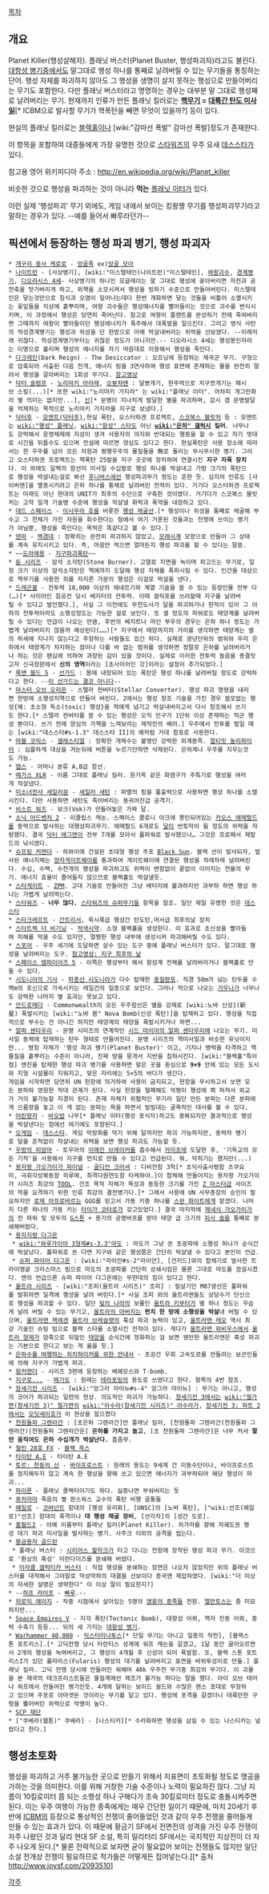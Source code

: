 [[목차]]

== 개요 ==
Planet Killer(행성살해자). 플래닛 버스터(Planet Buster, 행성파괴자)라고도 불린다. [[대항성 병기]]중에서도 말그대로 행성 하나를 통째로 날려버릴 수 있는 무기들을 통칭하는 단어. 행성 자체를 파괴하지 않아도 그 행성을 생명이 살지 못하는 행성으로 만들어버리는 무기도 포함한다. 다만 플래닛 버스터라고 명명하는 경우는 대부분 말 그대로 행성째로 날려버리는 무기. 현재까지 인류가 만든 플래닛 킬러로는 '''[[핵무기]] = [[대륙간 탄도 미사일]]'''[* ICBM으로 발사할 무기가 핵폭탄을 빼면 무엇이 있을까?] 등이 있다.

현실의 플래닛 킬러로는 [[블랙홀]]이나 [wiki:"감마선 폭발" 감마선 폭발]정도가 존재한다.

이 항목을 포함하여 대중들에게 가장 유명한 것으로 [[스타워즈]]의 우주 요새 [[데스스타]]가 있다.

참고용 영어 위키피디아 주소 : http://en.wikipedia.org/wiki/Planet_killer

비슷한 것으로 행성을 파괴하는 것이 아니라 '''먹는''' [[플래닛 이터]]가 있다.

이런 실제 '행성파괴' 무기 외에도, 게임 내에서 보이는 킹왕짱 무기를 행성파괴무기라고 말하는 경우가 있다.
--예를 들어서 빠루라던가--

== 픽션에서 등장하는 행성 파괴 병기, 행성 파괴자 ==
 * [[개구리 중사 케로로]] - [[앙골족]] ex)[[앙골 모아]]
 * [[나이트런]] - [사상병기], [wiki:"미스텔테인(나이트런)"미스텔테인], [[여왕괴수]], [[경계병기]], [[디오라시스 4세]]- 사상병기의 하나인 모글레이는 말 그대로 행성에 꽂아버리면 자전과 공전축을 맛가버리게 하고, 외핵을 소모시켜서 행성을 빙하기 수준으로 만들어버린다. 미스텔테인은 닿는것만으로 침식과 오염이 일어나는데다 한번 개화하면 닿는 것들을 비틀어 소멸시키는 꽃잎들을 지상에 흩뿌리며, 여왕 괴수들은 행성에너지를 빨아들이는 것으로 괴수를 번식시키며, 이 과정에서 행성은 당연히 죽어난다. 참고로 여왕이 플랜트를 완성하기 전에 죽여버리면 그때까지 여왕이 빨아들이던 행성에너지가 폭주해서 대폭발을 일으킨다. 그리고 영식 사탄의 적성경계병기는 행성과 위성을 단 한방으로 아예 박살내버리는 위력을 선보였다. --이래저래 귀찮다. 적성경계병기부터는 귀찮은 정도가 아니지만.-- 디오라시스 4세는 행성봉인자라는 이명으로 불리며 행성의 에너지를 자기 마음대로 이용해서 행성을 죽인다.
 * [[다크레인]](Dark Reign) - The Desiccator : 오프닝에 등장하는 제국군 무기. 구형으로 압축되어 사출된 다음 전개, 에너지 링을 3연사하여 행성 표면에 존재하는 물을 완전히 말려서 행성을 갈아버리는 1회성 무기다. [http://www.youtube.com/watch?v=OoaSFCnCEi8 참고영상]
 * [[닥터 슬럼프]] - [[노리마키 아라레]], [[오봇챠맨]] : 달뽀개기, 한주먹으로 지구쪼개기는 패시브 스킬(...)[* 또한 wiki:"노리마키 가지라" 는 wiki:"플래닛 이터". 어차피 개그만화라 별 의미는 없지만...], [[신]][* 문명이 지나치게 발달한 별을 파괴하며, 감시 겸 문명발달을 억제하는 목적으로 노리마키 가지라를 지구로 보냈다.]
 * [[닥터후]] - [[모멘트(닥터후)]],현실 폭탄, 오스터하겐 프로젝트, [[스코복스 블릿처]] 등 : 모멘트는 [[wiki:"행성" 플래닛]], [[wiki:"항성" 스타]]도 아닌 '''[[wiki:"은하" 갤럭시]] 킬러'''. 너무나도 강력해서 운영체제에 지성이 생겨 사용자의 의지와 반대되는 행동을 할 수 있고 자기 멋대로 시간을 뒤틀수도 있으며 전설에 따르면 양심도 있다고 한다. 현실폭탄은 사용 장소에 따라서는 한 우주를 넘어 모든 차원과 평행우주의 물질들을 無로 돌리는 무시무시한 병기. 그리고 오스터하겐 프로젝트는 핵폭탄 25발을 지구 곳곳에 장치하여 연결시킨 '''지구 자폭 장치'''다. 이 외에도 달렉의 함선이 미사일 수십발로 행성 하나를 박살내고 가방 크기의 폭탄으로 행성을 박살내는걸로 봐선 [[후니버스]]에선 행성파괴무기 정도는 흔한 듯. 심지어 인류도 [사이버맨]을 멸종시키려고 은하 하나를 통채로 날려버린 전적이 있다. 거기다 오스터하겐 프로젝트는 미래도 아닌 현대의 UNIT가 최후의 수단으로 구축한 것이였다. 거기다가 스코복스 블릿처는 고작 일개 기술병 수준에 행성을 작살낼 화력과 폭약을 내장하고 있다.
 * [[데드 스페이스]] - [[이시무라 호]]를 비롯한 [[플래닛 크랙|행성 채굴선]].[* 행성이나 위성을 통째로 채굴해 부수고 그 천체가 가진 자원을 회수한다는 점에서 여기 거론된 것들과는 전쟁에 쓰이는 병기가 아닐뿐, 행성을 죽인다는 목적은 똑같다고 볼 수 있다.]
 * [[덴마]] - [[백경대]] : 정확히는 완전히 파괴하지 않았고, [[모래시계]] 모양으로 만들어 그 상태를 계속 유지시키고 있다. 즉, 마음만 먹으면 얼마든지 행성 파괴를 할 수 있다는 말씀.
 * ~~[[도라에몽]] - [[도라에몽의 도구#s-9.19|지구파괴폭탄]]~~
 * [[듄 시리즈]] - 암석 소각탄(Stone Burner). 고열로 지면을 녹이며 파고드는 무기로, 일정 크기 이상의 암석소각탄은 핵에까지 도달해 행성 자체를 폭파시킬 수 있다. 인간을 대상으로 핵무기를 사용한 죄를 저지른 가문의 행성은 이걸로 박살을 낸다. 
 * [[드래곤볼]] - 전투력 18,000 이상의 에네르기파 계열 기술을 쏠 수 있는 등장인물 전부 다(…)[* 사이어인 침공전 당시 베지터의 전투력. 이때 겔릭포를 쓰려할때 지구를 날려버릴 수 있다고 발언했다.], 사실 그 이전에도 무천도사가 달을 파괴하거나 한적이 있어 그 이하의 전투력이라도 소행성정도는 가능한 걸로 보인다. 또 셀 정도의 파워로도 태양계를 날려버릴 수 있다는 언급이 나오는 만큼, 후반의 베지트나 마인 부우의 경우는 은하 하나 정도는 가볍게 날려버리지 않을까 예상된다(……)[* 지구에서 태양까지의 거리를 생각하면 태양계는 셀의 허세에 지나지 않는다고 주장하는 사람들도 있긴 하다. 실제로 광년단위의 범위와 우리 은하에서 태양계가 차지하는 점이나 다를 바 없는 범위를 생각하면 정말로 은하를 날려버리거나 하는 것은 팬심에 의하여 과장된 감이 있을 것이다. 실제로 이러한 전투력 놀음을 종결짓고자 신극장판에서 '''신의 영역'''이라는 [초사이어인 갓]이라는 설정이 추가되었다.]
 * [[록맨 월드 5]] - [[선가드]] : 몸에 내장되어 있는 폭탄은 행성 하나를 날려버릴 정도로 강력하다고 한다. --[[태양의 용자 파이버드|이 선가드는 결코 아니다]]--
 * [[마스터 오브 오리온]] - 스텔라 컨버터(Stellar Converter). 행성 파괴 명령을 내리면 한방에 소행성지역으로 만들어 버린다. 2에서는 행성 창조 기술을 가진 경우 쓸모없는 행성{예: 초소형 독소(toxic) 행성}을 적에게 넘기고 박살내버리고서 다시 창조해서 쓰기도 한다.[* 스텔라 컨버터를 쓸 수 있는 행성은 오직 인구가 1단위 이상 존재하는 적군 행성 뿐이다. 쓰기 전에 양심의 가책을 느껴보라는 제작진의 배려.] 우주에서 전투를 벌일 때는 [wiki:"데스스타#s-1.3" 데스스타 II]의 예처럼 거대 함포로 사용한다.
 * [[마블 코믹스]] - [[셀레스티얼]] : 정확한 개체수는 불명인 강력한 외계종족. [[얼티밋 눌리파이어]] : 심플하게 대상을 겨눈뒤에 버튼을 누르기만하면 삭제된다. 은하계나 우주를 지우는것도 가능.
 * [[맵스]] - 아마니 분류 A,B급 함선.
 * [[메가스 XLR]] - 이름 그대로 플래닛 킬러. 원기옥 같은 화염구가 주특기로 행성을 여러개 작살냈다.
 * [[미소녀전사 세일러문]] - [[세일러 새턴]] : 파멸의 힘을 풀출력으로 사용하면 행성 하나를 소멸시킨다. 다만 사용하면 새턴도 죽어버리는 동귀어진급 공격기.
 * [[비스트 워즈]] - 보크(Vok)가 만들어놓은 가짜 달.
 * [[소닉 어드벤처 2]] - 이클립스 캐논. 스페이스 콜로니 아크에 봉인되어있는 [[카오스 에메랄드]]를 동력으로 발사하는 대행성파괴무기. 에메랄드 6개로도 [[달]]이 반토막이 될 정도의 위력을 자랑했다. 결국 [[닥터 에그맨]]이 전부 7개를 모아서 풀파워로 발사했으나… 그것은 프로페서 제랄드의 낚시였다.
 * [[슈프림 커맨더]] - 하와이에 건설된 초대형 행성 주포 [[Black Sun]]. 블랙 선이 발사되자, 발사된 에너지체는 [[양자게이트웨이]]를 통과하여 게이트웨이에 연결된 행성을 차례차례 날려버린다. 수십, 수백, 수천개의 행성을 파괴하고도 위력이 변함없이 끝없이 이어지는 전율의 무기. 에너지 효율이 줄어들지 않으므로 블랙홀도 박살낼듯.
 * [[스타게이트]] - [[ZPM]]. 고대 기술로 만들어진 그냥 배터리에 불과하지만 과부하 하면 행성 하나는 가볍게 날려먹는다.
 * [[스타워즈]] - '''너무 많다.''' [[스타워즈의 슈퍼무기들]] 항목을 참조. 일단 제일 유명한 것은 [[데스스타]]
 * [[스타크래프트]] - [[간트리서]], 묵시록급 행성간 탄도탄,머서급 최후의날 장치
 * [[스타트렉 더 비기닝]] - [[적색시약]]. 소형 블랙홀을 생성한다. 이 효과로 초신성을 빨아들여 피해를 막을 수도 있지만, 멀쩡한 행성 내부에 생성시켜 파괴해버릴 수도 있다.
 * [[스포어]] - 우주 세기에 도달하면 살수 있는 도구 중에 플래닛 버스터가 있다. 말그대로 행성을 날려버리는 도구. [http://www.youtube.com/watch?v=5yqBbg0Pa04&NR=1 참고영상: 지구 최후의 날]
 * [[스페이스 엠파이어즈 5]] - 이쪽은 행성부터 해서 항성계 전체를 날려버리거나 블랙홀로 만들 수 있다.
 * [[시도니아의 기사]] - [[파종선 시도니아]]가 다수 탑재한 [[중질량포]]. 직경 50m가 넘는 탄두를 수백m의 포신으로 가속시키는 레일건의 일종으로 보인다. 그러나 적으로 나오는 [[가우나]]가 너무나도 강력한 나머지 별 효과는 못보고 있다.
 * [[안드로메다]] - Commonwealth의 모든 우주함선은 별을 강제로 [wiki:노바 신성](新星) 폭발시키는 [wiki:"노바 봄" Nova Bomb(신성 폭탄)]을 탑재하고 있다. 행성을 직접적으로 부수는 건 아니긴 하지만 태양계의 태양을 폭발시키거나 하면...
 * [[알파 센타우리]] - 문명 시리즈의 연계작인 [[시드 마이어의 알파 센타우리]]에 나오는 무기. 미사일 동체에 탑재하는 탄두 형태로 만들어진다. 문명 시리즈의 핵미사일과 비슷한 유닛이지만... 명칭 자체가 '행성 파괴 병기(Planet Buster)' 이고, 기지나 병력을 타격하고 핵물질을 흩뿌리는 수준이 아니라, 진짜 땅을 뭉개서 지반을 침하시킨다. [wiki:"블랙홀"특이점] 엔진을 탑재한 행성 파괴 병기를 사용하면 맞은 곳을 중심으로 '''9×9''' 안에 있는 모든 도시와 지형 시설물이 지워지고, 맞은 자리에는 5×5의 바다가 생긴다. 
 게임을 시작하면 당연히 UN 헌장에 의거하여 사용이 금지되고, 헌장을 무시하고서 쏘면 모든 분파와 영원한 적대 관계가 된다. 사실 헌장을 철폐해도 악평이 행성에 쫙 퍼져서 외교가 거의 불가능할 지경이 된다. 존재 자체가 위협적인 무기라 일단 만든 분파는 다른 분파에게 으름장을 놓고 이 게 없는 분파는 욕을 하면서 빌빌대는 굴욕적인 대사를 볼 수 있다.
 * [[어린왕자]] - [[바오밥]] 나무[* 플래닛 이터(행성 포식자)하고도 중복되지만 결과적으로 행성을 박살낸다는 점에선 여기에도 포함된다.]
 * [[오게임]] - [[데스스타]]. 게임 막장화를 막기 위해 달까지만 파괴 가능하지만, 중력자 병기로 달을 흔적없이 작살내는 위력을 보면 행성 파괴도 가능할 듯.
 * [[우방의 피암마]] - 토우마의 [[이매진 브레이커]]를 흡수해서 [[카미조]]에 도달한 후, '기독교의 모든 기적'을 사용해서 지구를 먼지로 만들 수 있다고 언급된다. 뭐, 막히기는 했지만(...)
 * [[용자왕 가오가이가 파이널]] - [[골디언 크러셔]] : 디비전함 3척[* 초익사출사령함 츠쿠요미, 극휘각성복동함 히루메, 최격다원연도함 타케하야.]이 합체해 만들어지는 용자왕 가오가이가 시리즈 최강의 [[TOOL]]. 건조 목적 자체가 목성과 동등한 크기를 가진 [[Z 마스터]]급 사이즈의 적을 요격하기 위한 인류 최강의 결전병기다.[* 그래서 사용에 UN 사무총장의 승인이 필요하지만 [[용자왕 가오가이가 FINAL/기타 등장인물#s-5|로제 아프로바르]]는 GGG를 믿고서 가동 키중 하나를 [[스완 화이트]]에게 맡겼다. 나머지 다른 하나의 가동 키는 [[타이가 코타로]]가 갖고있었다.] 결국 마지막에 [[제네식 가오가이가]]의 전 파워 및 모두의 [[G스톤]] + 용기의 공명버프를 받아 태양 급 크기의 [[피사 솔]]을 통째로 분쇄해버렸다.
 * [[용자지령 다그온]]
  * [[wiki:"와루가이아 3형제#s-3.3"마도]] : 마도가 그냥 쏜 초광파에 소행성 하나가 순식간에 박살났다. 풀파워로 쏜 다면 지구와 같은 행성쯤은 간단히 박살낼 수 있다고 본인이 언급.
  * [[슈퍼 파이어 다그온]] : [wiki:"라이안#s-2"라이안], [건키드]와의 합체기로 발사한 트라이앵글 크리스마스 빔으로 마도의 초광파를 간단히 상쇄시킴은 물론 그대로 마도를 끔살시켰다. 엔의 언급으론 슈퍼 파이어 다그온에는 무한대의 힘이 있다고 한다.
 * [[울트라 시리즈]] - [wiki:"조피(울트라 시리즈)" 조피] : 필살기인 M87광선은 풀파워를 발휘하면 일격에 행성을 날려 버린다.[* 사실 조피 외의 울트라맨들도 상당수가 단신으로 행성을 파괴할 수 있다. 일단 [[빛의 나라]]의 보물인 [[울트라 키]]부터가 별 하나 정도는 우습게 날려 버릴 수 있는 무기고, [[울트라의 아버지]]는 '''펀치 한 방에 소행성을 박살'''내 버릴 수 있으며, [[울트라맨 잭]]에겐 [[울트라 브레슬랫]]의 혹성 파괴 능력이 있고, [[울트라맨 레오]] 역시 최강 기술인 슈팅 빔으로 블랙 스타를 소멸시킨 전적이 있다. 게다가 [[울트라맨 뫼비우스]]에서 [[울트라 형제]]가 암흑으로 뒤덮인 [[태양]]을 순식간에 정화하는 걸 보면 웬만한 울트라맨은 혹성 파괴는 기본으로 한다고 보는 게 옳을 듯.]
 * [[은하수를 여행하는 히치하이커를 위한 안내서]] - 초공간 우회 고속도로를 만들려는 보곤인들에 의해 지구가 가볍게 파괴.
 * [[윙커맨더]] - 시리즈 3편에 등장하는 베헤모스와 T-bomb.
 * [[지구로...]] - [[메기도]] : 원래는 [[테라포밍]]의 용도로 쓰였다고 한다. 항목의 4번 참조.
 * [[창세기전 시리즈]] - [wiki:"앙그라 마이뉴#s-4" 앙그라 마이뉴] : 무기는 아니고, 행성의 코어가 파괴되는 일련의 현상. 의도적인 파괴가 가능하다. [[창세기전 3]]에서는 [[wiki:"철가면(창세기전 3)" 철가면]]의 [[wiki:"아수라(창세기전 시리즈)" 아수라]]가, [[창세기전 3: 파트 2]]에서는 [[오딧세이]]호가 이 현상을 일으켰다
 * [[천원돌파 그렌라간]] : [초은하 그렌라간]만 플래닛 킬러, [천원돌파 그렌라간(천원돌파 그렌라간)|천원돌파 그렌라간은] '''은하를 가지고 놀고''', [초 천원돌파 그렌라간]은 너무 커서 '''팔만 움직여도 은하 수십개가 박살난다.''' 흠좀무.
 * [[철인 28호 FX]] - [[블랙 옥스]]
 * [[타이탄 A.E]] - 타이탄 A.E
 * [[토르: 천둥의 신]] - [[바이프로스트]] : 원래의 용도는 9세계 간 이동수단이나, 바이프로스트를 정지해두지 않고 계속 한 행성을 향해 쏘고 있으면 에너지가 과부하되어 해당 행성이 파괴...
 * [[파이론]] - 플래닛 콜랙터이기도 하다. 싫증나면 부숴버리는 듯
 * [[퓨처라마]] 죽음의 별 판스워스 교수의 폭탄 비행 골통들 
 * [[헤일로]] - [[코버넌트]] 함대의 [행성 유리화], [UNSC]의 [노바 폭탄], ["wiki:선조(헤일로)"선조] 함대의 폭격이나 '''대 행성 채굴 장비''', [선각자]의 [성간 도로].
 * [[홈월드2]] - 아예 이름부터 플래닛 킬러(Planet Killer). 히가라를 향해 저궤도권 행성 대기 파괴 미사일을 발사하는 병기. 사주크 이외의 공격을 씹는다.
 * [[황금용자 골드란]]
  * 플래닛 버스터 : [[시리어스 왈자크]]가 타고 다니는 전함에 장착된 행성 파괴 무기. 이것으로 '환상의 혹성' 미란다이즈를 분쇄해 버렸다.
  * [[미라클 갤럭티카 버스터]] : 직접 행성을 분쇄하는 장면은 나오지 않았지만 위의 플래닛 버스터를 대적해서 그야말로 막상막하의 대결을 선보이다 종국엔 제압하였다. [wiki:"더 이상의 자세한 설명은 생략한다" 이 이상 말이 필요한지?]
 * --[[하프 라이프]] - [[빠루]].-- 
 * [[히로익 에이지]] - 작중 시점에서 살아있는 5명의 [[영웅의 종족]]들 전원. [[엘만토스]]는 좀 미묘하지만...
 * [[Space Empires V]] - 지각 폭탄(Tectonic Bomb), 대항성 어뢰, 핵자 진동 어뢰, 중력 수축기 등등... 뒤의 세 가지는 [[대항성 병기]].
 * [[Warhammer 40,000]] - [[익스터미나투스]][* 단일 무기는 아니고 일종의 작전], [블랙스톤 포트리스].[* 고딕전쟁 당시 타란티스 성계에 워프 캐논을 갈겼고, 1달 동안 끓어오르면서 2개의 행성을 녹여버리고, 그 행성이 4개월 후 신성이 되어 폭발함. 또, 블랙 스톤 포트리스I가 있던 풀라리스(Fularis) 행성의 대기를 날려버리고 표면을 바위투성이로 만듦.] 플래닛 킬러. 고딕 전쟁 당시에 만들어진 워해머 40k 우주전 무기중 최강의 무기다. 이 괴물을 본 제국의 테크프리스트들은 물질계에선 제조가 불가능 하다는 말을 했다. 아이 오브 테러나 워프에서 만들어진 병기인듯. 4개에 달하는 보이드 쉴드와 수많은 랜스 포대로 무장하고 있으며 주포로 아마겟돈 것이라는 무기를 달고 있다. 행성에 포격을 갈겼더니 대륙만한 구멍을 뚫어버린 위력으로 악명이 높다.
 * [[SCP 재단]]
 * ["쿠베라(웹툰)" 쿠베라] - [나스티카][* 수라화하면 행성을 삼킬 수 있는 나스티카는 널렸다고 한다.]

== 행성초토화 ==
행성을 파괴하고 거주 불가능한 곳으로 만들기 위해서 지표면이 초토화될 정도로 맹공을 가하는 것을 의미한다. 이를 위해 거창한 기술 수준이나 노력이 필요하진 않다. 그냥 지름이 10킬로미터 쯤 되는 소행성 하나 구해다가 초속 30킬로미터 정도로 충돌시켜주면 된다. 이는 우주 여행이 가능한 종족에게는 매우 간단한 일이기 때문에, 마치 20세기 후반에 [[ICBM]]의 등장으로 통상적인 전쟁이 줄어들었던 것과 같이 우주 전쟁을 줄어들게 만들 수 있는 효과가 있다. 이 때문에 황금기 SF에서 전면전의 성격을 가진 우주 전쟁이 자주 나왔던 것과 달리 현대 SF 소설, 특히 밀리터리 SF에서는 국지적인 지상전이 더 자주 나오게 된다.[* 물론 전략적으로 보자면 굳이 필요없어 보이는 전쟁들도 많지만 일단 소설 전개상 전쟁이 필요하므로 작가들은 어떻게든 집어넣는다.][* 출처 http://www.joysf.com/2093510]

[[각주]]
